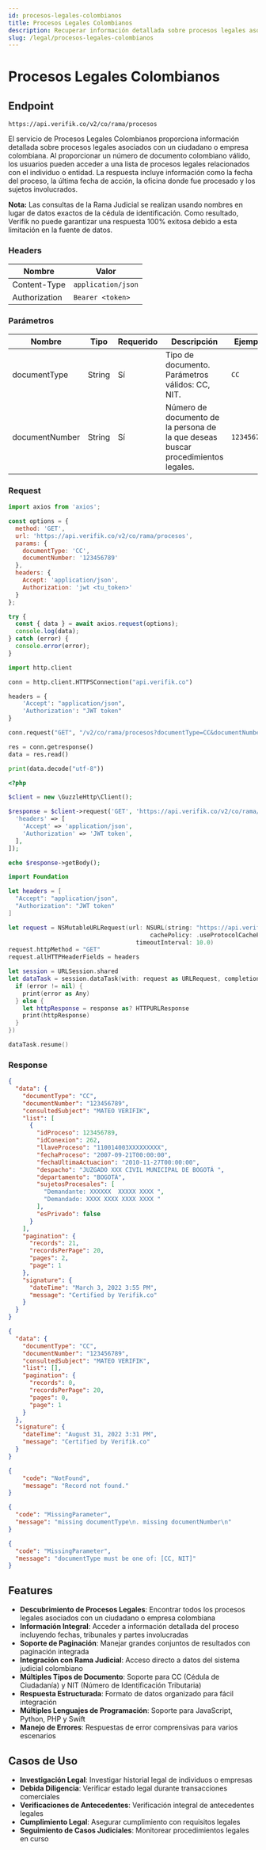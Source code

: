 ```yaml
---
id: procesos-legales-colombianos
title: Procesos Legales Colombianos
description: Recuperar información detallada sobre procesos legales asociados con ciudadanos o empresas colombianas
slug: /legal/procesos-legales-colombianos
---
```



# Procesos Legales Colombianos

## Endpoint

```
https://api.verifik.co/v2/co/rama/procesos
```

El servicio de Procesos Legales Colombianos proporciona información detallada sobre procesos legales asociados con un ciudadano o empresa colombiana. Al proporcionar un número de documento colombiano válido, los usuarios pueden acceder a una lista de procesos legales relacionados con el individuo o entidad. La respuesta incluye información como la fecha del proceso, la última fecha de acción, la oficina donde fue procesado y los sujetos involucrados.

**Nota:** Las consultas de la Rama Judicial se realizan usando nombres en lugar de datos exactos de la cédula de identificación. Como resultado, Verifik no puede garantizar una respuesta 100% exitosa debido a esta limitación en la fuente de datos.

### Headers

| Nombre         | Valor              |
| -------------- | ------------------ |
| Content-Type   | `application/json` |
| Authorization | `Bearer <token>`   |

### Parámetros

| Nombre           | Tipo   | Requerido | Descripción                                    | Ejemplo      |
| ---------------- | ------ | --------- | ---------------------------------------------- | ------------ |
| documentType     | String | Sí        | Tipo de documento. Parámetros válidos: CC, NIT. | `CC`         |
| documentNumber   | String | Sí        | Número de documento de la persona de la que deseas buscar procedimientos legales. | `123456789`  |

### Request

<Tabs>
  <TabItem value="javascript" label="JavaScript">

```javascript
import axios from 'axios';

const options = {
  method: 'GET',
  url: 'https://api.verifik.co/v2/co/rama/procesos',
  params: {
    documentType: 'CC',
    documentNumber: '123456789'
  },
  headers: {
    Accept: 'application/json',
    Authorization: 'jwt <tu_token>'
  }
};

try {
  const { data } = await axios.request(options);
  console.log(data);
} catch (error) {
  console.error(error);
}
```

  </TabItem>
  <TabItem value="python" label="Python">

```python
import http.client

conn = http.client.HTTPSConnection("api.verifik.co")

headers = {
    'Accept': "application/json",
    'Authorization': "JWT token"
}

conn.request("GET", "/v2/co/rama/procesos?documentType=CC&documentNumber=123456789", headers=headers)

res = conn.getresponse()
data = res.read()

print(data.decode("utf-8"))
```

  </TabItem>
  <TabItem value="php" label="PHP">

```php
<?php

$client = new \GuzzleHttp\Client();

$response = $client->request('GET', 'https://api.verifik.co/v2/co/rama/procesos?documentType=CC&documentNumber=123456789', [
  'headers' => [
    'Accept' => 'application/json',
    'Authorization' => 'JWT token',
  ],
]);

echo $response->getBody();
```

  </TabItem>
  <TabItem value="swift" label="Swift">

```swift
import Foundation

let headers = [
  "Accept": "application/json",
  "Authorization": "JWT token"
]

let request = NSMutableURLRequest(url: NSURL(string: "https://api.verifik.co/v2/co/rama/procesos?documentType=CC&documentNumber=123456789")! as URL,
                                        cachePolicy: .useProtocolCachePolicy,
                                    timeoutInterval: 10.0)
request.httpMethod = "GET"
request.allHTTPHeaderFields = headers

let session = URLSession.shared
let dataTask = session.dataTask(with: request as URLRequest, completionHandler: { (data, response, error) -> Void in
  if (error != nil) {
    print(error as Any)
  } else {
    let httpResponse = response as? HTTPURLResponse
    print(httpResponse)
  }
})

dataTask.resume()
```

  </TabItem>
</Tabs>

### Response

<Tabs>
  <TabItem value="200" label="200">

```json
{
  "data": {
    "documentType": "CC",
    "documentNumber": "123456789",
    "consultedSubject": "MATEO VERIFIK",
    "list": [
      {
        "idProceso": 123456789,
        "idConexion": 262,
        "llaveProceso": "110014003XXXXXXXXX",
        "fechaProceso": "2007-09-21T00:00:00",
        "fechaUltimaActuacion": "2010-11-27T00:00:00",
        "despacho": "JUZGADO XXX CIVIL MUNICIPAL DE BOGOTÁ ",
        "departamento": "BOGOTÁ",
        "sujetosProcesales": [
          "Demandante: XXXXXX  XXXXX XXXX ",
          "Demandado: XXXX XXXX XXXX XXXX "
        ],
        "esPrivado": false
      }
    ],
    "pagination": {
      "records": 21,
      "recordsPerPage": 20,
      "pages": 2,
      "page": 1
    },
    "signature": {
      "dateTime": "March 3, 2022 3:55 PM",
      "message": "Certified by Verifik.co"
    }
  }
}
```

  </TabItem>
  <TabItem value="200-empty" label="200 (Vacío)">

```json
{
  "data": {
    "documentType": "CC",
    "documentNumber": "123456789",
    "consultedSubject": "MATEO VERIFIK",
    "list": [],
    "pagination": {
      "records": 0,
      "recordsPerPage": 20,
      "pages": 0,
      "page": 1
    }
  },
  "signature": {
    "dateTime": "August 31, 2022 3:31 PM",
    "message": "Certified by Verifik.co"
  }
}
```

  </TabItem>
  <TabItem value="404" label="404">

```json
{
    "code": "NotFound",
    "message": "Record not found."
}
```

  </TabItem>
  <TabItem value="409-1" label="409 (Parámetros Faltantes)">

```json
{
  "code": "MissingParameter",
  "message": "missing documentType\n. missing documentNumber\n"
}
```

  </TabItem>
  <TabItem value="409-2" label="409 (Tipo de Documento Inválido)">

```json
{
  "code": "MissingParameter",
  "message": "documentType must be one of: [CC, NIT]"
}
```

  </TabItem>
</Tabs>

## Features

-   **Descubrimiento de Procesos Legales**: Encontrar todos los procesos legales asociados con un ciudadano o empresa colombiana
-   **Información Integral**: Acceder a información detallada del proceso incluyendo fechas, tribunales y partes involucradas
-   **Soporte de Paginación**: Manejar grandes conjuntos de resultados con paginación integrada
-   **Integración con Rama Judicial**: Acceso directo a datos del sistema judicial colombiano
-   **Múltiples Tipos de Documento**: Soporte para CC (Cédula de Ciudadanía) y NIT (Número de Identificación Tributaria)
-   **Respuesta Estructurada**: Formato de datos organizado para fácil integración
-   **Múltiples Lenguajes de Programación**: Soporte para JavaScript, Python, PHP y Swift
-   **Manejo de Errores**: Respuestas de error comprensivas para varios escenarios

## Casos de Uso

- **Investigación Legal**: Investigar historial legal de individuos o empresas
- **Debida Diligencia**: Verificar estado legal durante transacciones comerciales
- **Verificaciones de Antecedentes**: Verificación integral de antecedentes legales
- **Cumplimiento Legal**: Asegurar cumplimiento con requisitos legales
- **Seguimiento de Casos Judiciales**: Monitorear procedimientos legales en curso
